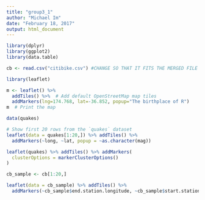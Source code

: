 ---
title: "group3_1"
author: "Michael Im"
date: "February 18, 2017"
output: html_document
---

```{r}

library(dplyr)
library(ggplot2)
library(data.table)

cb <- read.csv("citibike.csv") #CHANGE SO THAT IT FITS THE MERGED FILE

```


```{r}

library(leaflet)

m <- leaflet() %>%
  addTiles() %>%  # Add default OpenStreetMap map tiles
  addMarkers(lng=174.768, lat=-36.852, popup="The birthplace of R")
m  # Print the map

data(quakes)

# Show first 20 rows from the `quakes` dataset
leaflet(data = quakes[1:20,]) %>% addTiles() %>%
  addMarkers(~long, ~lat, popup = ~as.character(mag))

leaflet(quakes) %>% addTiles() %>% addMarkers(
  clusterOptions = markerClusterOptions()
)

```


```{r}

cb_sample <- cb[1:20,]

leaflet(data = cb_sample) %>% addTiles() %>%
  addMarkers(~cb_sample$end.station.longitude, ~cb_sample$start.station.latitude, popup = ~cb_sample$start.station.name)

```